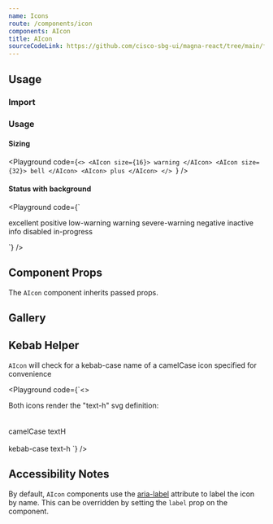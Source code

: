 ```yaml
---
name: Icons
route: /components/icon
components: AIcon
title: AIcon
sourceCodeLink: https://github.com/cisco-sbg-ui/magna-react/tree/main/framework/components/AIcon
---
```


## Usage

### Import

<ComponentImport components="AIcon" />

### Usage

#### Sizing

<Playground
  code={`<>
  <AIcon size={16}>
    warning
  </AIcon>
  <AIcon size={32}>
    bell
  </AIcon>
  <AIcon>
    plus
  </AIcon>
</>
`}
/>

#### Status with background

<Playground
  code={`<div className="d-flex gap-3">
  <AIcon withBg>
    excellent
  </AIcon>
  <AIcon withBg>
    positive
  </AIcon>
  <AIcon withBg>
    low-warning
  </AIcon>
  <AIcon withBg>
    warning
  </AIcon>
  <AIcon withBg>
    severe-warning
  </AIcon>
  <AIcon withBg>
    negative
  </AIcon>
  <AIcon withBg>
    inactive
  </AIcon>
  <AIcon withBg>
    info
  </AIcon>
  <AIcon withBg>
    disabled
  </AIcon>
  <AIcon withBg>
    in-progress
  </AIcon>
</div>
`}
/>

## Component Props

The `AIcon` component inherits passed props.

<Props of="AIcon" />

## Gallery

<MagnaIconGallery />

## Kebab Helper

`AIcon` will check for a kebab-case name of a camelCase icon specified for convenience

<Playground
  code={`<>
  <div>Both icons render the "text-h" svg definition:</div> <br /> <br />
  camelCase
  <AIcon>textH</AIcon>
  <br /><br />
  kebab-case
  <AIcon>text-h</AIcon>
</>
`}
/>

## Accessibility Notes

By default, `AIcon` components use the [aria-label](https://www.w3.org/TR/wai-aria/#aria-label) attribute to label the icon by name. This can be overridden by setting the `label` prop on the component.
